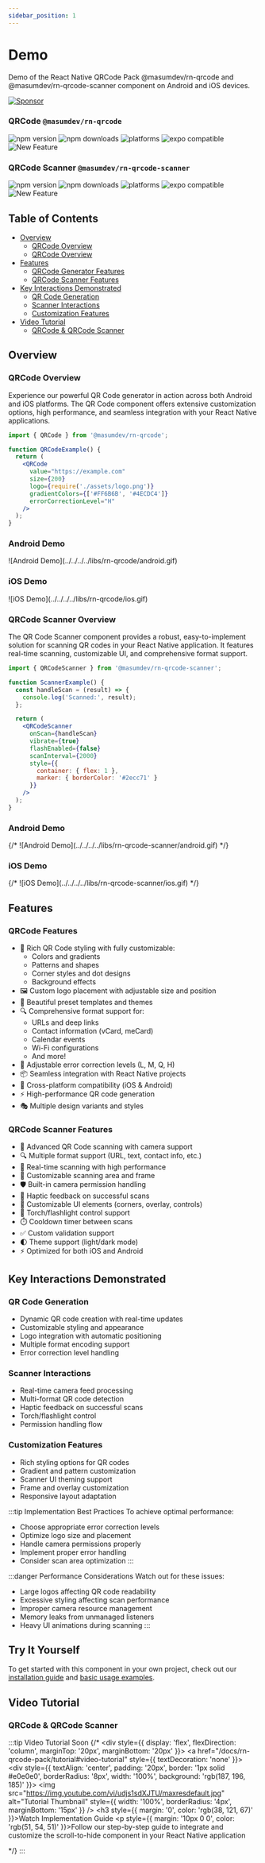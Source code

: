 ```yaml
---
sidebar_position: 1
---
```


# Demo
Demo of the React Native QRCode Pack @masumdev/rn-qrcode and @masumdev/rn-qrcode-scanner component on Android and iOS devices.

[![Sponsor](https://img.shields.io/badge/sponsor-%E2%9D%A4-lightgrey?logo=github)](https://github.com/sponsors/masumrpg)

### QRCode `@masumdev/rn-qrcode`

<div style={{ display: 'flex', gap: '8px' }}>
  <img src="https://img.shields.io/npm/v/@masumdev%2Frn-qrcode" alt="npm version" />
  <img src="https://img.shields.io/npm/dt/@masumdev%2Frn-qrcode" alt="npm downloads" />
  <img src="https://img.shields.io/badge/platforms-android%20|%20ios-lightgrey.svg" alt="platforms" />
  <img src="https://img.shields.io/badge/Expo-compatible-9cf.svg" alt="expo compatible" />
  <img src="https://img.shields.io/badge/New-2025-brightgreen" alt="New Feature" />
</div>

### QRCode Scanner `@masumdev/rn-qrcode-scanner`
<div style={{ display: 'flex', gap: '8px' }}>
  <img src="https://img.shields.io/npm/v/@masumdev%2Frn-qrcode-scanner" alt="npm version" />
  <img src="https://img.shields.io/npm/dt/@masumdev%2Frn-qrcode-scanner" alt="npm downloads" />
  <img src="https://img.shields.io/badge/platforms-android%20|%20ios-lightgrey.svg" alt="platforms" />
  <img src="https://img.shields.io/badge/Expo-compatible-9cf.svg" alt="expo compatible" />
  <img src="https://img.shields.io/badge/New-2025-brightgreen" alt="New Feature" />
</div>

## Table of Contents
- [Overview](#overview)
  - [QRCode Overview](#qrcode-overview)
  - [QRCode Overview](#qrcode-overview)
- [Features](#features)
  - [QRCode Generator Features](#qrcode-generator-features)
  - [QRCode Scanner Features](#qrcode-scanner-features)
- [Key Interactions Demonstrated](#key-interactions-demonstrated)
  - [QR Code Generation](#qr-code-generation)
  - [Scanner Interactions](#scanner-interactions)
  - [Customization Features](#customization-features)
- [Video Tutorial](#video-tutorial)
  - [QRCode & QRCode Scanner](#qrcode--qrcode-scanner)

## Overview

### QRCode Overview

Experience our powerful QR Code generator in action across both Android and iOS platforms. The QR Code component offers extensive customization options, high performance, and seamless integration with your React Native applications.

```jsx
import { QRCode } from '@masumdev/rn-qrcode';

function QRCodeExample() {
  return (
    <QRCode
      value="https://example.com"
      size={200}
      logo={require('./assets/logo.png')}
      gradientColors={['#FF6B6B', '#4ECDC4']}
      errorCorrectionLevel="H"
    />
  );
}
```

<div style={{ display: 'flex', justifyContent: 'space-around', marginBottom: '20px' }}>
  <div>
    <h3>Android Demo</h3>
    ![Android Demo](../../../../libs/rn-qrcode/android.gif)
  </div>
  <div>
    <h3>iOS Demo</h3>
    ![iOS Demo](../../../../libs/rn-qrcode/ios.gif)
  </div>
</div>

### QRCode Scanner Overview

The QR Code Scanner component provides a robust, easy-to-implement solution for scanning QR codes in your React Native application. It features real-time scanning, customizable UI, and comprehensive format support.

```jsx
import { QRCodeScanner } from '@masumdev/rn-qrcode-scanner';

function ScannerExample() {
  const handleScan = (result) => {
    console.log('Scanned:', result);
  };

  return (
    <QRCodeScanner
      onScan={handleScan}
      vibrate={true}
      flashEnabled={false}
      scanInterval={2000}
      style={{
        container: { flex: 1 },
        marker: { borderColor: '#2ecc71' }
      }}
    />
  );
}
```

<div style={{ display: 'flex', justifyContent: 'space-around', marginBottom: '20px' }}>
  <div>
    <h3>Android Demo</h3>
    {/* ![Android Demo](../../../../libs/rn-qrcode-scanner/android.gif) */}
  </div>
  <div>
    <h3>iOS Demo</h3>
    {/* ![iOS Demo](../../../../libs/rn-qrcode-scanner/ios.gif) */}
  </div>
</div>


## Features

### QRCode Features

- 🎨 Rich QR Code styling with fully customizable:
  - Colors and gradients
  - Patterns and shapes
  - Corner styles and dot designs
  - Background effects
- 🖼️ Custom logo placement with adjustable size and position
- 🌈 Beautiful preset templates and themes
- 🔍 Comprehensive format support for:
  - URLs and deep links
  - Contact information (vCard, meCard)
  - Calendar events
  - Wi-Fi configurations
  - And more!
- 🎯 Adjustable error correction levels (L, M, Q, H)
- 📦 Seamless integration with React Native projects
- 💫 Cross-platform compatibility (iOS & Android)
- ⚡ High-performance QR code generation
- 🎭 Multiple design variants and styles

### QRCode Scanner Features

- 📱 Advanced QR Code scanning with camera support
- 🔍 Multiple format support (URL, text, contact info, etc.)
- 💫 Real-time scanning with high performance
- 🎯 Customizable scanning area and frame
- 🛡️ Built-in camera permission handling
- 📳 Haptic feedback on successful scans
- 🎨 Customizable UI elements (corners, overlay, controls)
- 🔦 Torch/flashlight control support
- ⏱️ Cooldown timer between scans
- ✅ Custom validation support
- 🌓 Theme support (light/dark mode)
- ⚡ Optimized for both iOS and Android

## Key Interactions Demonstrated

### QR Code Generation
- Dynamic QR code creation with real-time updates
- Customizable styling and appearance
- Logo integration with automatic positioning
- Multiple format encoding support
- Error correction level handling

### Scanner Interactions
- Real-time camera feed processing
- Multi-format QR code detection
- Haptic feedback on successful scans
- Torch/flashlight control
- Permission handling flow

### Customization Features
- Rich styling options for QR codes
- Gradient and pattern customization
- Scanner UI theming support
- Frame and overlay customization
- Responsive layout adaptation

:::tip Implementation Best Practices
To achieve optimal performance:
- Choose appropriate error correction levels
- Optimize logo size and placement
- Handle camera permissions properly
- Implement proper error handling
- Consider scan area optimization
:::

:::danger Performance Considerations
Watch out for these issues:
- Large logos affecting QR code readability
- Excessive styling affecting scan performance
- Improper camera resource management
- Memory leaks from unmanaged listeners
- Heavy UI animations during scanning
:::

## Try It Yourself
To get started with this component in your own project, check out our [installation guide](/docs/rn-qrcode-pack/installation) and [basic usage examples](/docs/rn-qrcode-pack/basic-usage).

## Video Tutorial

### QRCode & QRCode Scanner
:::tip Video Tutorial
Soon
{/* <div style={{ display: 'flex', flexDirection: 'column', marginTop: '20px', marginBottom: '20px' }}>
  <a href="/docs/rn-qrcode-pack/tutorial#video-tutorial" style={{ textDecoration: 'none' }}>
    <div style={{ textAlign: 'center', padding: '20px', border: '1px solid #e0e0e0', borderRadius: '8px', width: '100%', background: 'rgb(187, 196, 185)' }}>
      <img src="https://img.youtube.com/vi/udjs1sdXJTU/maxresdefault.jpg" alt="Tutorial Thumbnail" style={{ width: '100%', borderRadius: '4px', marginBottom: '15px' }} />
      <h3 style={{ margin: '0', color: 'rgb(38, 121, 67)' }}>Watch Implementation Guide</h3>
      <p style={{ margin: '10px 0 0', color: 'rgb(51, 54, 51)' }}>Follow our step-by-step guide to integrate and customize the scroll-to-hide component in your React Native application</p>
    </div>
  </a>
</div> */}
:::